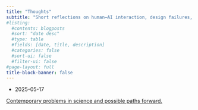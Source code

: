 ```yaml
---
title: "Thoughts"
subtitle: "Short reflections on human–AI interaction, design failures, and current thinking."
#listing:
  #contents: blogposts
  #sort: "date desc"
  #type: table
  #fields: [date, title, description]
  #categories: false
  #sort-ui: false
  #filter-ui: false
#page-layout: full
title-block-banner: false
---
```


-   2025-05-17

[Contemporary problems in science and possible paths forward.](boh.qmd)
